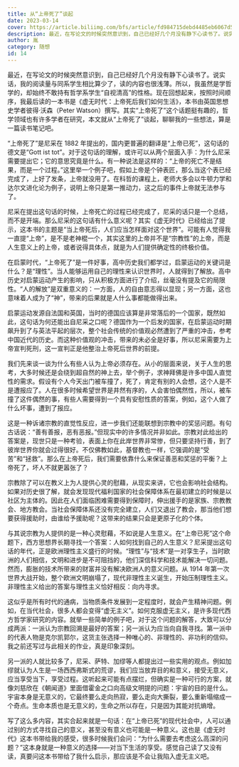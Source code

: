 ```yaml
---
title: 从“上帝死了”谈起
date: 2023-03-14
cover: https://article.biliimg.com/bfs/article/fd984715debd4485eb6067d5eaac9c5ea4b56ee6.jpg
description: 最近，在写论文的时候突然意识到，自己已经好几个月没有静下心读书了。说实话，我的阅读量与同系学生相比算少了，读的内容也很浅薄。所以，我虽然是学哲学的，却始终不敢持有哲学系学生“自视清高”的性格。现在回想起来，按照时间顺序......
author: 胤
category: 随想
id: 14
---
```



最近，在写论文的时候突然意识到，自己已经好几个月没有静下心读书了。说实话，我的阅读量与同系学生相比算少了，读的内容也很浅薄。所以，我虽然是学哲学的，却始终不敢持有哲学系学生“自视清高”的性格。现在回想起来，按照时间顺序，我最后读的一本书是《虚无时代：上帝死后我们如何生活》，本书由英国思想史学者彼得·沃森（Peter Watson）撰写。其实“上帝死了”这个话题挺有趣的，哲学领域也有许多学者在研究，本文就从“上帝死了”谈起，聊聊我的一些想法，算是一篇读书笔记吧。

<LazyFancyboxImage
  src="https://article.biliimg.com/bfs/article/2db378d54a1319aa9f99db9f8c78fad6b8c3573e.jpg"
  alt="虚无时代：上帝死后我们如何生活"
/>

“上帝死了”是尼采在 1882 年提出的，国内更普遍的翻译是“上帝已死”，这句话的德文是“Gott ist tot”。对于这句话的理解，或许可以从两个层面入手：为什么尼采需要提出它；它的意思究竟是什么。有一种说法是这样的：“上帝的死亡不是结果，而是一个过程。”这里举一个例子吧，假如上帝是个钟表匠，那么当这个表已经完成了，上好了发条，上帝就没用了。在科哲的课程上，老师大多会以牛顿力学和达尔文进化论为例子，说明上帝只是第一推动力，这之后的事件上帝就无法参与了。

尼采在提出这句话的时候，上帝死亡的过程已经完成了，尼采的话只是一个总结，而不是开端。那么尼采的这句话有什么意义呢？其实《虚无时代》已经给出了提示，这本书的主题是“当上帝死后，人们应当怎样面对这个世界”。可能有人觉得我一直提“上帝”，是不是老神棍一个，其实这里的上帝并不是“宗教性”的上帝，而是人生意义上的上帝，或者说得具体点，就是为人们提供确定性的终极价值。

在启蒙时代，“上帝死了”是一件好事，高中历史我们都学过，启蒙运动的关键词是什么？是“理性”。当人能够运用自己的理性来认识世界时，人就得到了解放。高中历史对启蒙运动产生的影响，只从积极方面进行了介绍，丝毫没有提及它的局限性。“人的解放”是双重意义的：一方面，人的自由意志得以显现；另一方面，这也意味着人成为了“神”，带来的后果就是人什么事都能做得出来。

<LazyFancyboxImage src="https://article.biliimg.com/bfs/article/fb19a243a5b6da30940b8ea53a0e36001cf08e06.jpg" />

启蒙运动发源自法国和英国，当时的德国应该算是非常落后的一个国家，既然如此，这句话为何还能出自尼采之口呢？德国作为一个后发的国家，在启蒙运动时期飙升到了与英法平起的层次，整个社会传统的价值观必然遭到了严重的冲击，参考中国近代的历史。而这种价值观的冲击，带来的未必全是好事，所以尼采需要为上帝宣判死刑，这一宣判正是他整治上帝死后世界的前提。

我们先来谈一谈为什么有些人认为上帝必须存在。从小的层面来说，关于人生的思考，大多时候还是会绕到超自然的神上去，举个例子，求神拜佛是许多中国人直觉性的需求。假设有个人今天出门被车撞了，死了，肯定有别的人会想，这个人是不是遭报应了。人在很多时候希望世界是井然有序的，人会害怕偶然性，所以，被车撞了这件偶然的事，有些人需要得到一个具有安慰性质的答案，例如，这个人做了什么坏事，遭到了报应。

这是一种诉诸宗教的直觉性反应，进一步我们还能联想到宗教中的奖惩问题。有句古话说：“善有善报，恶有恶报。”但现实中的许多情况并非如此。宗教对此给出的答案是，现世只是一种考验，表面上你在此岸世界非常惨，但只要坚持行善，到了彼岸世界你就会过得很好。不仅佛教如此，基督教也一样，它强调的是“受苦”和“拯救”。那么在上帝死后，我们需要依靠什么来保证善恶和奖惩的平衡？上帝死了，坏人不就更嚣张了？

<LazyFancyboxImage src="https://article.biliimg.com/bfs/article/a491a7ece453afbb4ba76e9a19e35b816ca4f9e1.jpg" />

宗教除了可以在教义上为人提供心灵的慰藉，从现实来讲，它也会影响社会结构。如果对历史很了解，就会发现现代福利国家的社会保障体系在最初建立的时候是以社区为主体的。因此在人们面临困难需要得到保障时，伸出援手的是家族、宗教教会、地方教会。当社会保障体系还没有完全建立，人们又退出了教会，那当他们想要获得援助时，由谁给予援助呢？这带来的结果只会是更原子化的个体。

与其说宗教为人提供的是一种心灵慰藉，不如说是人生意义。在“上帝已死”这个命题下，西方思想界长期寻找一个答案：人如何找到自己的人生意义？尼采提出这句话的年代，正是欧洲理性主义盛行的时候。“理性”与“技术”是一对孪生子，当时欧洲的人们相信，文明和进步是不可阻挡的，他们深信科学和技术能解决一切问题。然而，膨胀的技术所带来的财富并没有解决欧洲人的意义问题。从 1914 年第一次世界大战开始，整个欧洲文明崩塌了，现代非理性主义诞生，开始压制理性主义。非理性主义给出的答案与理性主义恰好相反：向内寻求。

这似乎是所有时代的通病，当物质条件发展到一定程度时，就会产生精神问题。例如，在当代社会，很多人都会变得“虚无主义”。如何克服虚无主义，是许多现代西方哲学家研究的内容。就举一些简单的例子吧，对于这个问题的解答，大致可以分成两派：一派认为宗教回溯是最好的答案；另一派认为应当向自我寻找。第一派中的代表人物是克尔凯郭尔，这货主张选择一种唯心的、非理性的、非功利的信仰。我之前还写过与此相关的作业，真是印象深刻。

<LazyFancyboxImage
  src="https://article.biliimg.com/bfs/article/73b412ec034d7ceb78b959619ae9a8dfb6e7fcef.png"
  alt="写的作业"
/>

另一派的人就比较多了，尼采、萨特、加缪等人都提出过一些实用的观点。例如加缪就认为人生是一场西西弗斯式的荒谬，我们应当放弃目的和意义，接受无意义，应当享受当下，享受过程。这听起来可能有点摆烂，但确实是一种可行的方案，就像刘慈欣在《朝闻道》里面借霍金之口向高级文明提的问题：宇宙的目的是什么。宇宙本身是无意义的，它最终要么走向热寂，要么走向大撕裂，要么重新塌缩成一个奇点。生命本质也是无意义的，生命之所以存在，只是因为其能对抗熵增。

写了这么多内容，其实合起来就是一句话：在“上帝已死”的现代社会中，人可以通过别的方式寻找自己的意义，甚至没有意义也可能是一种意义。这也是《虚无时代》这本书带给我的感受，很多时候我们会问：“为什么需要去考虑这么高深的问题？”这本身就是一种意义的选择——对当下生活的享受。感觉自己读了又没有读，真要问这本书带给了我什么启示，那应该是不会让我陷入虚无主义吧。
